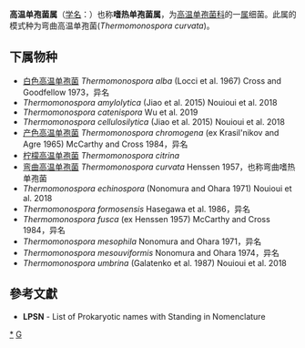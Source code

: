 {{Automatic taxobox
| taxon = Thermomonospora
| authority = Henssen 1957 
| type species = 弯曲高温单孢菌<br>''Thermomonospora curvata''
| type species authority = Henssen 1957
}}
'''高温单孢菌属'''（[[学名|学名]]：{{lang|la|''Thermomonospora''}}）也称'''嗜热单孢菌属'''，为[[高温单孢菌科|高温单孢菌科]]的一[[属|属]]细菌。此属的模式种为弯曲高温单孢菌(''Thermomonospora curvata'')。

==下属物种==
* [[白色高温单孢菌|白色高温单孢菌]] ''Thermomonospora alba'' (Locci et al. 1967) Cross and Goodfellow 1973，异名
* ''Thermomonospora amylolytica'' (Jiao et al. 2015) Nouioui et al. 2018
* ''Thermomonospora catenispora'' Wu et al. 2019
* ''Thermomonospora cellulosilytica'' (Jiao et al. 2015) Nouioui et al. 2018
* [[产色高温单孢菌|产色高温单孢菌]]  ''Thermomonospora chromogena'' (ex Krasil'nikov and Agre 1965) McCarthy and Cross 1984，异名
* [[柠檬高温单孢菌|柠檬高温单孢菌]] ''Thermomonospora citrina''
* [[弯曲高温单孢菌|弯曲高温单孢菌]] ''Thermomonospora curvata'' Henssen 1957，也称弯曲嗜热单孢菌
* ''Thermomonospora echinospora'' (Nonomura and Ohara 1971) Nouioui et al. 2018
* ''Thermomonospora formosensis'' Hasegawa et al. 1986，异名
* ''Thermomonospora fusca'' (ex Henssen 1957) McCarthy and Cross 1984，异名
* ''Thermomonospora mesophila'' Nonomura and Ohara 1971，异名
* ''Thermomonospora mesouviformis'' Nonomura and Ohara 1974，异名
* ''Thermomonospora umbrina'' (Galatenko et al. 1987) Nouioui et al. 2018

==參考文獻==
{{reflist}}
* '''LPSN''' - List of Prokaryotic names with Standing in Nomenclature

{{taxonbar}}

[[Category:_高温单孢菌科|*]]
[[Category:_1957年描述的分类群|G]]